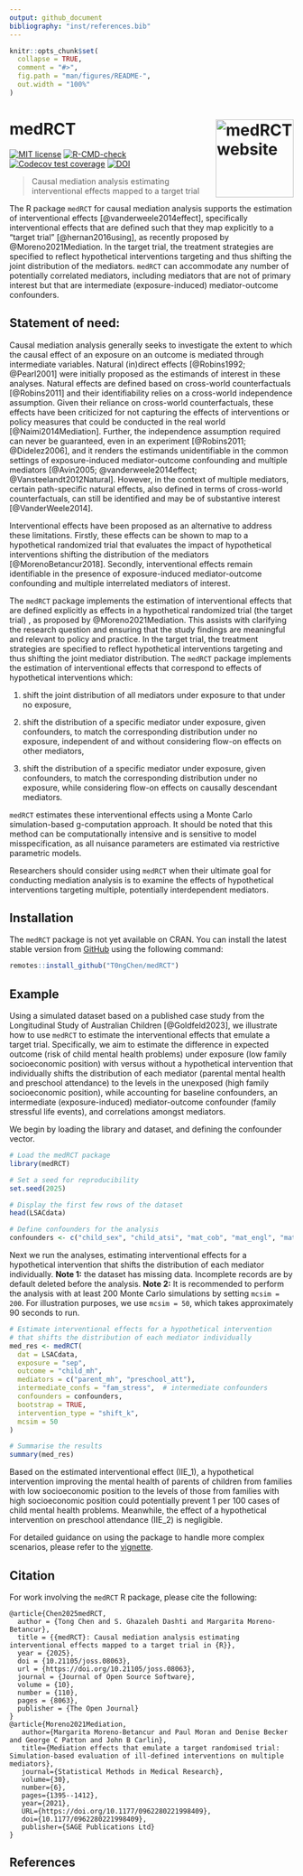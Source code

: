 ```yaml
---
output: github_document
bibliography: "inst/references.bib"
---
```


<!-- README.md is generated from README.Rmd. Please edit that file -->

```r
knitr::opts_chunk$set(
  collapse = TRUE,
  comment = "#>",
  fig.path = "man/figures/README-",
  out.width = "100%"
)
```

# medRCT <a href="https://t0ngchen.github.io/medRCT"><img src="man/figures/logo.png" align="right" height="100" alt="medRCT website" style="max-width: 100%; height: 138;" /></a>

<!-- badges: start -->
[![MIT license](http://img.shields.io/badge/license-MIT-brightgreen.svg)](http://opensource.org/licenses/MIT)
[![R-CMD-check](https://github.com/T0ngChen/medRCT/actions/workflows/R-CMD-check.yaml/badge.svg)](https://github.com/T0ngChen/medRCT/actions/workflows/R-CMD-check.yaml)
[![Codecov test coverage](https://codecov.io/gh/T0ngChen/medRCT/graph/badge.svg)](https://app.codecov.io/gh/T0ngChen/medRCT)
[![DOI](https://joss.theoj.org/papers/10.21105/joss.08063/status.svg)](https://doi.org/10.21105/joss.08063)
<!-- badges: end -->

> Causal mediation analysis estimating interventional effects mapped to a target trial

The R package `medRCT` for causal mediation analysis supports the estimation of interventional effects [@vanderweele2014effect], specifically interventional effects that are defined such that they map explicitly to a "target trial" [@hernan2016using], as recently proposed by @Moreno2021Mediation. In the target trial, the treatment strategies are specified to reflect hypothetical interventions targeting and thus shifting the joint distribution of the mediators. `medRCT` can accommodate any number of potentially correlated mediators, including mediators that are not of primary interest but that are intermediate (exposure-induced) mediator-outcome confounders.  

## Statement of need:

Causal mediation analysis generally seeks to investigate the extent to which the causal effect of an exposure on an outcome is mediated through intermediate variables. Natural (in)direct effects [@Robins1992; @Pearl2001] were initially proposed as the estimands of interest in these analyses. Natural effects are defined based on cross-world counterfactuals [@Robins2011] and their identifiability relies on a cross-world independence assumption. Given their reliance on cross-world counterfactuals, these effects have been criticized for not capturing the effects of interventions or policy measures that could be conducted in the real world [@Naimi2014Mediation]. Further, the independence assumption required can never be guaranteed, even in an experiment [@Robins2011; @Didelez2006], and it renders the estimands unidentifiable in the common settings of exposure-induced mediator-outcome confounding and multiple mediators [@Avin2005; @vanderweele2014effect; @Vansteelandt2012Natural]. However, in the context of multiple mediators, certain path-specific natural effects, also defined in terms of cross-world counterfactuals, can still be identified and may be of substantive interest [@VanderWeele2014].

Interventional effects have been proposed as an alternative to address these limitations. Firstly, these effects can be shown to map to a hypothetical randomized trial that evaluates the impact of hypothetical interventions shifting the distribution of the mediators [@MorenoBetancur2018]. Secondly, interventional effects remain identifiable in the presence of exposure-induced mediator-outcome confounding and multiple interrelated mediators of interest.

The `medRCT` package implements the estimation of interventional effects that are defined explicitly as effects in a hypothetical randomized trial (the target trial) , as proposed by @Moreno2021Mediation. This assists with clarifying the research question and ensuring that the study findings are meaningful and relevant to policy and practice. In the target trial, the treatment strategies are specified to reflect hypothetical interventions targeting and thus shifting the joint mediator distribution.  The `medRCT` package implements the estimation of interventional effects that correspond to effects of hypothetical interventions which:

1. shift the joint distribution of all mediators under exposure to that under no exposure,

2. shift the distribution of a specific mediator under exposure, given confounders, to match the corresponding distribution under no exposure, independent of and without considering flow-on effects on other mediators, 

3. shift the distribution of a specific mediator under exposure, given confounders, to match the corresponding distribution under no exposure, while considering flow-on effects on causally descendant mediators.

`medRCT` estimates these interventional effects using a Monte Carlo simulation-based g-computation approach. It should be noted that this method can be computationally intensive and is sensitive to model misspecification, as all nuisance parameters are estimated via restrictive parametric models.

Researchers should consider using `medRCT` when their ultimate goal for conducting mediation analysis is to examine the effects of hypothetical interventions targeting multiple, potentially interdependent mediators.


## Installation

The `medRCT` package is not yet available on CRAN. You can install the latest stable version from [GitHub](https://github.com/T0ngChen/medRCT) using the following command:

``` r
remotes::install_github("T0ngChen/medRCT")
```

## Example

Using a simulated dataset based on a published case study from the Longitudinal Study of Australian Children [@Goldfeld2023], we illustrate how to use `medRCT` to estimate the interventional effects that emulate a target trial. Specifically, we aim to estimate the difference in expected outcome (risk of child mental health problems) under exposure (low family socioeconomic position) with versus without a hypothetical intervention that individually shifts the distribution of each mediator (parental mental health and preschool attendance) to the levels in the unexposed (high family socioeconomic position), while accounting for baseline confounders, an intermediate (exposure-induced) mediator-outcome confounder (family stressful life events), and correlations amongst mediators. 

We begin by loading the library and dataset, and defining the confounder vector.
```r
# Load the medRCT package
library(medRCT)

# Set a seed for reproducibility
set.seed(2025)

# Display the first few rows of the dataset
head(LSACdata)

# Define confounders for the analysis
confounders <- c("child_sex", "child_atsi", "mat_cob", "mat_engl", "mat_age")
```
Next we run the analyses, estimating interventional effects for a hypothetical intervention that shifts the distribution of each mediator individually. 
**Note 1:** the dataset has missing data. Incomplete records are by default deleted before the analysis. 
**Note 2:** It is recommended to perform the analysis with at least 200 Monte Carlo simulations by setting `mcsim = 200`. For illustration purposes, we use `mcsim = 50`, which takes approximately 90 seconds to run.

```r
# Estimate interventional effects for a hypothetical intervention
# that shifts the distribution of each mediator individually
med_res <- medRCT(
  dat = LSACdata,                      
  exposure = "sep",                    
  outcome = "child_mh",                
  mediators = c("parent_mh", "preschool_att"), 
  intermediate_confs = "fam_stress",  # intermediate confounders 
  confounders = confounders,           
  bootstrap = TRUE,                    
  intervention_type = "shift_k",       
  mcsim = 50                          
)

# Summarise the results
summary(med_res)
```

Based on the estimated interventional effect (IIE_1), a hypothetical intervention improving the mental health of parents of children from families with low socioeconomic position to the levels of those from families with high socioeconomic position could potentially prevent 1 per 100 cases of child mental health problems. Meanwhile, the effect of a hypothetical intervention on preschool attendance (IIE_2) is negligible. 

For detailed guidance on using the package to handle more complex scenarios, please refer to the [vignette](https://t0ngchen.github.io/medRCT/articles/intro.html).

## Citation

For work involving the `medRCT` R package, please cite the following:

    @article{Chen2025medRCT,
      author = {Tong Chen and S. Ghazaleh Dashti and Margarita Moreno-Betancur},
      title = {{medRCT}: Causal mediation analysis estimating interventional effects mapped to a target trial in {R}},
      year = {2025},
      doi = {10.21105/joss.08063},
      url = {https://doi.org/10.21105/joss.08063},
      journal = {Journal of Open Source Software},
      volume = {10},
      number = {110},
      pages = {8063},
      publisher = {The Open Journal}
    }
    @article{Moreno2021Mediation,
       author={Margarita Moreno-Betancur and Paul Moran and Denise Becker and George C Patton and John B Carlin},
       title={Mediation effects that emulate a target randomised trial: Simulation-based evaluation of ill-defined interventions on multiple mediators},
       journal={Statistical Methods in Medical Research},
       volume={30},
       number={6},
       pages={1395--1412},
       year={2021},
       URL={https://doi.org/10.1177/0962280221998409},
       doi={10.1177/0962280221998409},
       publisher={SAGE Publications Ltd}
    }

## References
